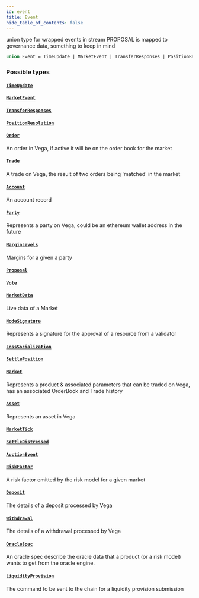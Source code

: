 ```yaml
---
id: event
title: Event
hide_table_of_contents: false
---
```



union type for wrapped events in stream PROPOSAL is mapped to governance data, something to keep in mind

```graphql
union Event = TimeUpdate | MarketEvent | TransferResponses | PositionResolution | Order | Trade | Account | Party | MarginLevels | Proposal | Vote | MarketData | NodeSignature | LossSocialization | SettlePosition | Market | Asset | MarketTick | SettleDistressed | AuctionEvent | RiskFactor | Deposit | Withdrawal | OracleSpec | LiquidityProvision
```


### Possible types

#### [`TimeUpdate`](/docs/testnet/graphql/objects/time-update)




#### [`MarketEvent`](/docs/testnet/graphql/objects/market-event)




#### [`TransferResponses`](/docs/testnet/graphql/objects/transfer-responses)




#### [`PositionResolution`](/docs/testnet/graphql/objects/position-resolution)




#### [`Order`](/docs/testnet/graphql/objects/order)

An order in Vega, if active it will be on the order book for the market


#### [`Trade`](/docs/testnet/graphql/objects/trade)

A trade on Vega, the result of two orders being 'matched' in the market


#### [`Account`](/docs/testnet/graphql/objects/account)

An account record


#### [`Party`](/docs/testnet/graphql/objects/party)

Represents a party on Vega, could be an ethereum wallet address in the future


#### [`MarginLevels`](/docs/testnet/graphql/objects/margin-levels)

Margins for a given a party


#### [`Proposal`](/docs/testnet/graphql/objects/proposal)




#### [`Vote`](/docs/testnet/graphql/objects/vote)




#### [`MarketData`](/docs/testnet/graphql/objects/market-data)

Live data of a Market


#### [`NodeSignature`](/docs/testnet/graphql/objects/node-signature)

Represents a signature for the approval of a resource from a validator


#### [`LossSocialization`](/docs/testnet/graphql/objects/loss-socialization)




#### [`SettlePosition`](/docs/testnet/graphql/objects/settle-position)




#### [`Market`](/docs/testnet/graphql/objects/market)

Represents a product & associated parameters that can be traded on Vega, has an associated OrderBook and Trade history


#### [`Asset`](/docs/testnet/graphql/objects/asset)

Represents an asset in Vega


#### [`MarketTick`](/docs/testnet/graphql/objects/market-tick)




#### [`SettleDistressed`](/docs/testnet/graphql/objects/settle-distressed)




#### [`AuctionEvent`](/docs/testnet/graphql/objects/auction-event)




#### [`RiskFactor`](/docs/testnet/graphql/objects/risk-factor)

A risk factor emitted by the risk model for a given market


#### [`Deposit`](/docs/testnet/graphql/objects/deposit)

The details of a deposit processed by Vega


#### [`Withdrawal`](/docs/testnet/graphql/objects/withdrawal)

The details of a withdrawal processed by Vega


#### [`OracleSpec`](/docs/testnet/graphql/objects/oracle-spec)

An oracle spec describe the oracle data that a product (or a risk model)
wants to get from the oracle engine.


#### [`LiquidityProvision`](/docs/testnet/graphql/objects/liquidity-provision)

The command to be sent to the chain for a liquidity provision submission




